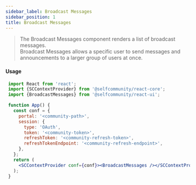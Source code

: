 ```yaml
---
sidebar_label: Broadcast Messages
sidebar_position: 1
title: Broadcast Messages
---
```


> The Broadcast Messages component renders a list of broadcast messages.<br/>
 Broadcast Messages allows a specific user to send messages and announcements to a larger group of users at once.


[//]: # (<Logged><BroadcastMessages/></Logged>)

#### Usage

```jsx
 import React from 'react';
 import {SCContextProvider} from '@selfcommunity/react-core';
 import {BroadcastMessages} from '@selfcommunity/react-ui';

 function App() {
   const conf = {
     portal: '<community-path>',
     session: {
       type: 'OAuth',
       token: '<community-token>',
       refreshToken: '<community-refresh-token>',
       refreshTokenEndpoint: '<community-refresh-endpoint>',
     },
   };
   return (
     <SCContextProvider conf={conf}><BroadcastMessages /></SCContextProvider>
   );
 }
```